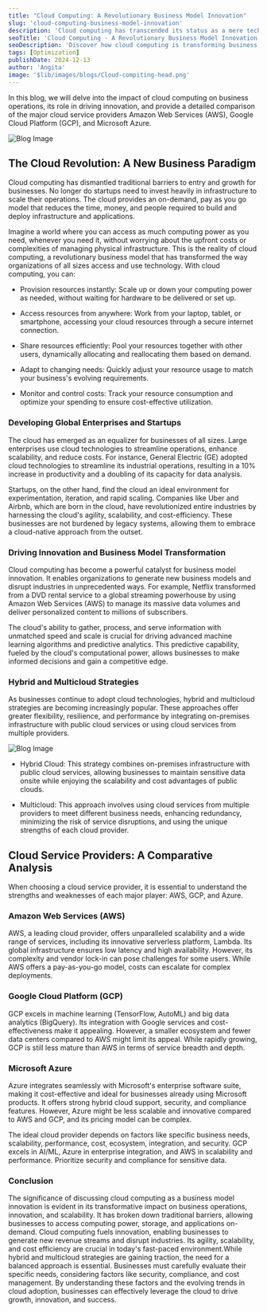 ```yaml
---
title: "Cloud Computing: A Revolutionary Business Model Innovation"
slug: 'cloud-computing-business-model-innovation'
description: 'Cloud computing has transcended its status as a mere technological advancement to become a transformative business model innovation. This shift has fundamentally reshaped the way businesses operate, innovate, and scale, offering unparalleled agility, scalability, and cost efficiency.'
seoTitle: 'Cloud Computing - A Revolutionary Business Model Innovation'
seoDescription: 'Discover how cloud computing is transforming business operations, innovation, and scalability. Learn about its impact on startups and enterprises, hybrid and multicloud strategies, and a comparative analysis of AWS, GCP, and Azure.'
tags: [Optimization]
publishDate: 2024-12-13
author: 'Angita'
image: '$lib/images/blogs/Cloud-compiting-head.png'
---
```



<div class="blog-details">
<p>In this blog, we will delve into the impact of cloud computing on business operations, its role in driving innovation, and provide a detailed comparison of the major cloud service providers Amazon Web Services (AWS), Google Cloud Platform (GCP), and Microsoft Azure.</p>
<p></p>
<Image
    src={CloudComputingBody1}
    alt="Blog Image"
    class="w-auto py-20"
    />
<h2>The Cloud Revolution: A New Business Paradigm</h2>
<p>Cloud computing has dismantled traditional barriers to entry and growth for businesses. No longer do startups need to invest heavily in infrastructure to scale their operations. The cloud provides an on-demand, pay as you go model that reduces the time, money, and people required to build and deploy infrastructure and applications.</p>
<p>Imagine a world where you can access as much computing power as you need, whenever you need it, without worrying about the upfront costs or complexities of managing physical infrastructure. This is the reality of cloud computing, a revolutionary business model that has transformed the way organizations of all sizes access and use technology. With cloud computing, you can:</p>

<ul>
<li>
<p>Provision resources instantly: Scale up or down your computing power as needed, without waiting for hardware to be delivered or set up.</p>
</li>
<li>
<p>Access resources from anywhere: Work from your laptop, tablet, or smartphone, accessing your cloud resources through a secure internet connection.</p>
</li>
<li>
<p>Share resources efficiently: Pool your resources together with other users, dynamically allocating and reallocating them based on demand.</p>
</li>
<li>
<p>Adapt to changing needs: Quickly adjust your resource usage to match your business's evolving requirements.</p>
</li>
<li>
<p>Monitor and control costs: Track your resource consumption and optimize your spending to ensure cost-effective utilization.</p>
</li>
</ul>
<h3>Developing Global Enterprises and Startups</h3>
<p>The cloud has emerged as an equalizer for businesses of all sizes. Large enterprises use cloud technologies to streamline operations, enhance scalability, and reduce costs. For instance, General Electric (GE) adopted cloud technologies to streamline its industrial operations, resulting in a 10% increase in productivity and a doubling of its capacity for data analysis.</p>
<p>Startups, on the other hand, find the cloud an ideal environment for experimentation, iteration, and rapid scaling. Companies like Uber and Airbnb, which are born in the cloud, have revolutionized entire industries by harnessing the cloud's agility, scalability, and cost-efficiency. These businesses are not burdened by legacy systems, allowing them to embrace a cloud-native approach from the outset.</p>
<h3>Driving Innovation and Business Model Transformation</h3>
<p>Cloud computing has become a powerful catalyst for business model innovation. It enables organizations to generate new business models and disrupt industries in unprecedented ways. For example, Netflix transformed from a DVD rental service to a global streaming powerhouse by using Amazon Web Services (AWS) to manage its massive data volumes and deliver personalized content to millions of subscribers.</p>
<p>The cloud's ability to gather, process, and serve information with unmatched speed and scale is crucial for driving advanced machine learning algorithms and predictive analytics. This predictive capability, fueled by the cloud's computational power, allows businesses to make informed decisions and gain a competitive edge.</p>
<h3>Hybrid and Multicloud Strategies</h3>
<p>As businesses continue to adopt cloud technologies, hybrid and multicloud strategies are becoming increasingly popular. These approaches offer greater flexibility, resilience, and performance by integrating on-premises infrastructure with public cloud services or using cloud services from multiple providers.</p>
<Image
    src={CloudComputingBody2}
    alt="Blog Image"
    class="w-auto py-20"
    />
<ul>
<li>
<p>Hybrid Cloud: This strategy combines on-premises infrastructure with public cloud services, allowing businesses to maintain sensitive data onsite while enjoying the scalability and cost advantages of public clouds.</p>
</li>
<li>
<p>Multicloud: This approach involves using cloud services from multiple providers to meet different business needs, enhancing redundancy, minimizing the risk of service disruptions, and using the unique strengths of each cloud provider.</p>
</li>
</ul>
<h2>Cloud Service Providers: A Comparative Analysis</h2>
<p>When choosing a cloud service provider, it is essential to understand the strengths and weaknesses of each major player: AWS, GCP, and Azure.</p>
<h3>Amazon Web Services (AWS)</h3>
<p>AWS, a leading cloud provider, offers unparalleled scalability and a wide range of services, including its innovative serverless platform, Lambda. Its global infrastructure ensures low latency and high availability. However, its complexity and vendor lock-in can pose challenges for some users. While AWS offers a pay-as-you-go model, costs can escalate for complex deployments.</p>
<h3>Google Cloud Platform (GCP)</h3>
<p>GCP excels in machine learning (TensorFlow, AutoML) and big data analytics (BigQuery). Its integration with Google services and cost-effectiveness make it appealing. However, a smaller ecosystem and fewer data centers compared to AWS might limit its appeal. While rapidly growing, GCP is still less mature than AWS in terms of service breadth and depth.</p>
<h3>Microsoft Azure</h3>
<p>Azure integrates seamlessly with Microsoft's enterprise software suite, making it cost-effective and ideal for businesses already using Microsoft products. It offers strong hybrid cloud support, security, and compliance features. However, Azure might be less scalable and innovative compared to AWS and GCP, and its pricing model can be complex.</p>
<p>The ideal cloud provider depends on factors like specific business needs, scalability, performance, cost, ecosystem, integration, and security. GCP excels in AI/ML, Azure in enterprise integration, and AWS in scalability and performance. Prioritize security and compliance for sensitive data.</p>
<h3>Conclusion</h3>
<p>The significance of discussing cloud computing as a business model innovation is evident in its transformative impact on business operations, innovation, and scalability. It has broken down traditional barriers, allowing businesses to access computing power, storage, and applications on-demand. Cloud computing fuels innovation, enabling businesses to generate new revenue streams and disrupt industries. Its agility, scalability, and cost efficiency are crucial in today's fast-paced environment.While hybrid and multicloud strategies are gaining traction, the need for a balanced approach is essential. Businesses must carefully evaluate their specific needs, considering factors like security, compliance, and cost management. By understanding these factors and the evolving trends in cloud adoption, businesses can effectively leverage the cloud to drive growth, innovation, and success.</p>
</div>


